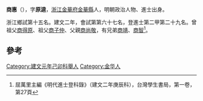 '''商惠'''（{{bd|1374年||？}}），字'''原逵'''，[[浙江|浙江]][[金華府|金華府]][[金華縣|金華縣]]人，明朝政治人物、進士出身。

浙江鄉試第十五名。建文二年，會試第第六十七名，登進士第二甲第二十九名。曾祖父[[商得原|商得原]]、祖父[[商子仲|商子仲]]、父親[[商尚敬|商尚敬]]，有兄弟[[商靖|商靖]]、[[商智|商智]]<ref>屈萬里主編《明代進士登科錄》（建文二年庚辰科），台灣學生書局，第一卷，第27頁</ref>。

==參考==
{{reflist}}
{{明朝人物小作品}}
{{建文二年庚辰科殿試金榜}}

[[Category:建文元年己卯科舉人|Category:建文元年己卯科舉人]]
[[Category:金华人|Category:金华人]]